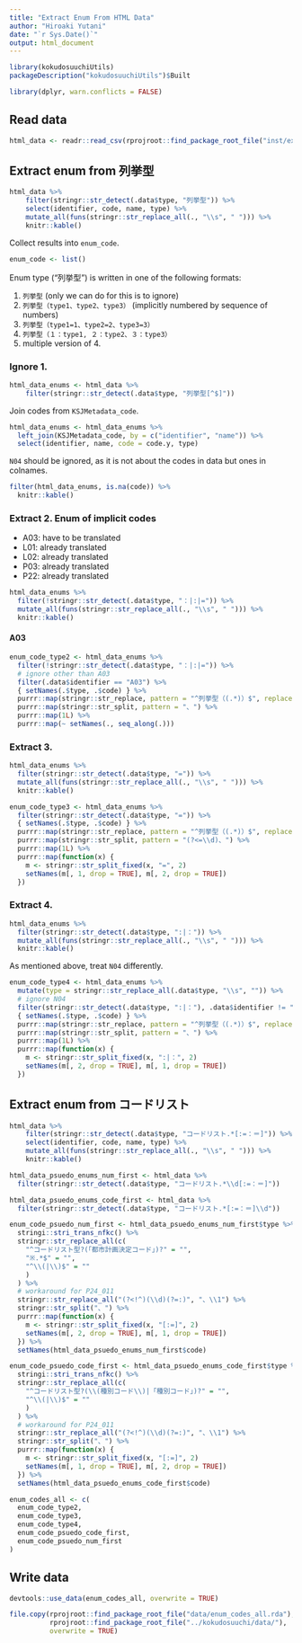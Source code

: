 ```yaml
---
title: "Extract Enum From HTML Data"
author: "Hiroaki Yutani"
date: "`r Sys.Date()`"
output: html_document
---
```


```r
library(kokudosuuchiUtils)
packageDescription("kokudosuuchiUtils")$Built
```

```r
library(dplyr, warn.conflicts = FALSE)
```

Read data
---------

```r
html_data <- readr::read_csv(rprojroot::find_package_root_file("inst/extdata/html_data.csv"))
```

Extract enum from 列挙型
------------------------

```r
html_data %>%
    filter(stringr::str_detect(.data$type, "列挙型")) %>%
    select(identifier, code, name, type) %>%
    mutate_all(funs(stringr::str_replace_all(., "\\s", " "))) %>% 
    knitr::kable()
```


Collect results into `enum_code`.

```r
enum_code <- list()
```

Enum type ("列挙型") is written in one of the following formats:

1. `列挙型` (only we can do for this is to ignore)
2. `列挙型（type1、type2、type3）` (implicitly numbered by sequence of numbers)
3. `列挙型（type1=1、type2=2、type3=3）`
4. `列挙型（１：type1, ２：type2、３：type3）`
5. multiple version of 4.

### Ignore 1.

```r
html_data_enums <- html_data %>%
    filter(stringr::str_detect(.data$type, "列挙型[^$]"))
```

Join codes from `KSJMetadata_code`.

```r
html_data_enums <- html_data_enums %>%
  left_join(KSJMetadata_code, by = c("identifier", "name")) %>%
  select(identifier, name, code = code.y, type)
```

`N04` should be ignored, as it is not about the codes in data but ones in colnames.

```r
filter(html_data_enums, is.na(code)) %>%
  knitr::kable()
```

### Extract 2. Enum of implicit codes

* A03: have to be translated
* L01: already translated
* L02: already translated
* P03: already translated
* P22: already translated

```r
html_data_enums %>%
  filter(!stringr::str_detect(.data$type, "：|:|=")) %>%
  mutate_all(funs(stringr::str_replace_all(., "\\s", " "))) %>% 
  knitr::kable()
```

#### A03

```r
enum_code_type2 <- html_data_enums %>%
  filter(!stringr::str_detect(.data$type, "：|:|=")) %>%
  # ignore other than A03
  filter(.data$identifier == "A03") %>%
  { setNames(.$type, .$code) } %>%
  purrr::map(stringr::str_replace, pattern = "^列挙型（(.*)）$", replacement = "\\1") %>%
  purrr::map(stringr::str_split, pattern = "、") %>%
  purrr::map(1L) %>%
  purrr::map(~ setNames(., seq_along(.)))
```

### Extract 3.

```r
html_data_enums %>%
  filter(stringr::str_detect(.data$type, "=")) %>%
  mutate_all(funs(stringr::str_replace_all(., "\\s", " "))) %>% 
  knitr::kable()
```

```r
enum_code_type3 <- html_data_enums %>%
  filter(stringr::str_detect(.data$type, "=")) %>%
  { setNames(.$type, .$code) } %>%
  purrr::map(stringr::str_replace, pattern = "^列挙型（(.*)）$", replacement = "\\1") %>%
  purrr::map(stringr::str_split, pattern = "(?<=\\d)、") %>%
  purrr::map(1L) %>%
  purrr::map(function(x) {
    m <- stringr::str_split_fixed(x, "=", 2)
    setNames(m[, 1, drop = TRUE], m[, 2, drop = TRUE])
  })
```

### Extract 4.

```r
html_data_enums %>%
  filter(stringr::str_detect(.data$type, ":|：")) %>%
  mutate_all(funs(stringr::str_replace_all(., "\\s", " "))) %>% 
  knitr::kable()
```

As mentioned above, treat `N04` differently.

```r
enum_code_type4 <- html_data_enums %>%
  mutate(type = stringr::str_replace_all(.data$type, "\\s", "")) %>% 
  # ignore N04
  filter(stringr::str_detect(.data$type, ":|："), .data$identifier != "N04") %>%
  { setNames(.$type, .$code) } %>%
  purrr::map(stringr::str_replace, pattern = "^列挙型（(.*)）$", replacement = "\\1") %>%
  purrr::map(stringr::str_split, pattern = "、") %>%
  purrr::map(1L) %>%
  purrr::map(function(x) {
    m <- stringr::str_split_fixed(x, ":|：", 2)
    setNames(m[, 2, drop = TRUE], m[, 1, drop = TRUE])
  })
```

Extract enum from コードリスト
-----------------------------

```r
html_data %>%
    filter(stringr::str_detect(.data$type, "コードリスト.*[:=：＝]")) %>%
    select(identifier, code, name, type) %>%
    mutate_all(funs(stringr::str_replace_all(., "\\s", " "))) %>% 
    knitr::kable()
```

```r
html_data_psuedo_enums_num_first <- html_data %>%
  filter(stringr::str_detect(.data$type, "コードリスト.*\\d[:=：＝]"))

html_data_psuedo_enums_code_first <- html_data %>%
  filter(stringr::str_detect(.data$type, "コードリスト.*[:=：＝]\\d"))

enum_code_psuedo_num_first <- html_data_psuedo_enums_num_first$type %>%
  stringi::stri_trans_nfkc() %>%
  stringr::str_replace_all(c(
    "^コードリスト型?(「都市計画決定コード」)?" = "",
    "※.*$" = "",
    "^\\(|\\)$" = ""
    )
  ) %>%
  # workaround for P24_011
  stringr::str_replace_all("(?<!^)(\\d)(?=:)", "、\\1") %>%
  stringr::str_split("、") %>%
  purrr::map(function(x) {
    m <- stringr::str_split_fixed(x, "[:=]", 2)
    setNames(m[, 2, drop = TRUE], m[, 1, drop = TRUE])
  }) %>%
  setNames(html_data_psuedo_enums_num_first$code)

enum_code_psuedo_code_first <- html_data_psuedo_enums_code_first$type %>%
  stringi::stri_trans_nfkc() %>%
  stringr::str_replace_all(c(
    "^コードリスト型?(\\(種別コード\\)|「種別コード」)?" = "",
    "^\\(|\\)$" = ""
    )
  ) %>%
  # workaround for P24_011
  stringr::str_replace_all("(?<!^)(\\d)(?=:)", "、\\1") %>%
  stringr::str_split("、") %>%
  purrr::map(function(x) {
    m <- stringr::str_split_fixed(x, "[:=]", 2)
    setNames(m[, 1, drop = TRUE], m[, 2, drop = TRUE])
  }) %>%
  setNames(html_data_psuedo_enums_code_first$code)
```


```r
enum_codes_all <- c(
  enum_code_type2,
  enum_code_type3, 
  enum_code_type4,
  enum_code_psuedo_code_first,
  enum_code_psuedo_num_first
)
```

Write data
----------

```r
devtools::use_data(enum_codes_all, overwrite = TRUE)
```

```r
file.copy(rprojroot::find_package_root_file("data/enum_codes_all.rda"),
          rprojroot::find_package_root_file("../kokudosuuchi/data/"),
          overwrite = TRUE)
```
